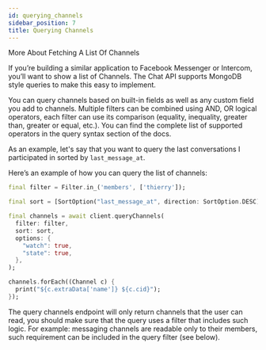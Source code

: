 ```yaml
---
id: querying_channels
sidebar_position: 7
title: Querying Channels
---
```


More About Fetching A List Of Channels

If you’re building a similar application to Facebook Messenger or Intercom, you’ll want to show a list of Channels.
The Chat API supports MongoDB style queries to make this easy to implement.

You can query channels based on built-in fields as well as any custom field you add to channels.
Multiple filters can be combined using AND, OR logical operators, each filter can use its comparison (equality, inequality, greater than, greater or equal, etc.). You can find the complete list of supported operators in the query syntax section of the docs.

As an example, let's say that you want to query the last conversations I participated in sorted by `last_message_at`.

Here’s an example of how you can query the list of channels:

```dart
final filter = Filter.in_('members', ['thierry']);

final sort = [SortOption("last_message_at", direction: SortOption.DESC)];

final channels = await client.queryChannels(
  filter: filter,
  sort: sort,
  options: {
    "watch": true,
    "state": true,
  },
);

channels.forEach((Channel c) {
  print("${c.extraData['name']} ${c.cid}");
});
```

The query channels endpoint will only return channels that the user can read,
you should make sure that the query uses a filter that includes such logic.
For example: messaging channels are readable only to their members,
such requirement can be included in the query filter (see below).